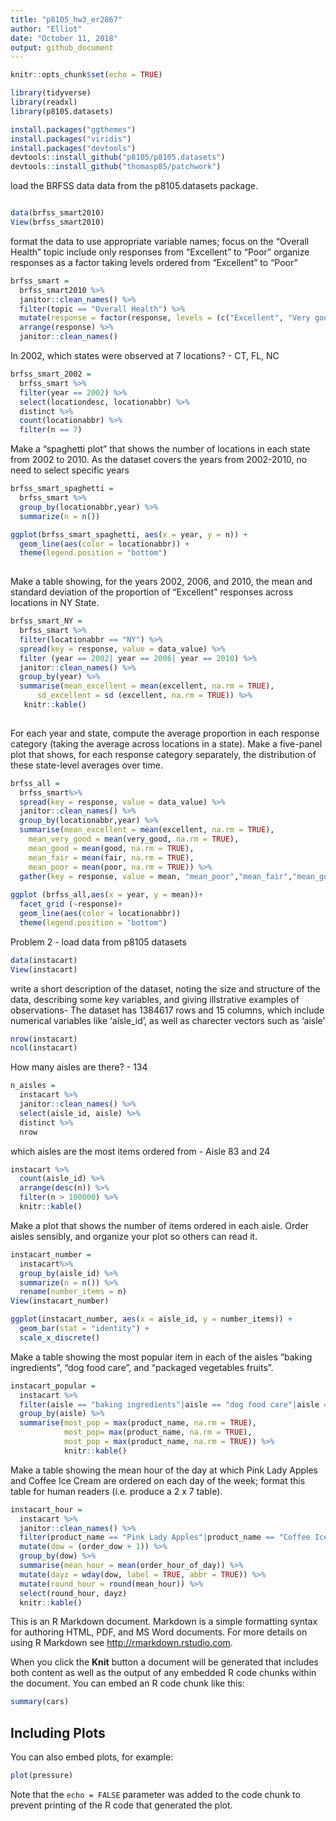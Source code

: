 ```yaml
---
title: "p8105_hw3_er2867"
author: "Elliot"
date: "October 11, 2018"
output: github_document
---
```


```r
knitr::opts_chunk$set(echo = TRUE)

library(tidyverse)
library(readxl)
library(p8105.datasets)

install.packages("ggthemes")
install.packages("viridis")
install.packages("devtools")
devtools::install_github("p8105/p8105.datasets")
devtools::install_github("thomasp85/patchwork")

```

 load the  BRFSS data data from the p8105.datasets package.
```
```
```r
data(brfss_smart2010)
View(brfss_smart2010)
```

format the data to use appropriate variable names;
focus on the “Overall Health” topic
include only responses from “Excellent” to “Poor”
organize responses as a factor taking levels ordered from “Excellent” to “Poor”
```r
brfss_smart =
  brfss_smart2010 %>% 
  janitor::clean_names() %>% 
  filter(topic == "Overall Health") %>% 
  mutate(response = factor(response, levels = (c("Excellent", "Very good", "Good", "Fair", "Poor")))) %>% 
  arrange(response) %>% 
  janitor::clean_names()

```

In 2002, which states were observed at 7 locations? - CT, FL, NC
```r
brfss_smart_2002 = 
  brfss_smart %>%  
  filter(year == 2002) %>% 
  select(locationdesc, locationabbr) %>% 
  distinct %>% 
  count(locationabbr) %>% 
  filter(n == 7)

```
Make a “spaghetti plot” that shows the number of locations in each state from 2002 to 2010.
  As the dataset covers the years from 2002-2010, no need to select specific years
```r
brfss_smart_spaghetti =
  brfss_smart %>%  
  group_by(locationabbr,year) %>% 
  summarize(n = n()) 

ggplot(brfss_smart_spaghetti, aes(x = year, y = n)) +
  geom_line(aes(color = locationabbr)) +
  theme(legend.position = "bottom")
   

```

Make a table showing, for the years 2002, 2006, and 2010, the mean and standard deviation of the proportion of “Excellent” responses across locations in NY State.
```r
brfss_smart_NY = 
  brfss_smart %>% 
  filter(locationabbr == "NY") %>% 
  spread(key = response, value = data_value) %>% 
  filter (year == 2002| year == 2006| year == 2010) %>% 
  janitor::clean_names() %>% 
  group_by(year) %>% 
  summarise(mean_excellent = mean(excellent, na.rm = TRUE),
      sd_excellent = sd (excellent, na.rm = TRUE)) %>% 
   knitr::kable()
  
```

For each year and state, compute the average proportion in each response category (taking the average across locations in a state). Make a five-panel plot that shows, for each response category separately, the distribution of these state-level averages over time.
```r
brfss_all = 
  brfss_smart%>%
  spread(key = response, value = data_value) %>% 
  janitor::clean_names() %>% 
  group_by(locationabbr,year) %>% 
  summarise(mean_excellent = mean(excellent, na.rm = TRUE), 
    mean_very_good = mean(very_good, na.rm = TRUE),
    mean_good = mean(good, na.rm = TRUE),
    mean_fair = mean(fair, na.rm = TRUE), 
    mean_poor = mean(poor, na.rm = TRUE)) %>% 
  gather(key = response, value = mean, "mean_poor","mean_fair","mean_good","mean_very_good","mean_excellent")
  
ggplot (brfss_all,aes(x = year, y = mean))+ 
  facet_grid (~response)+
  geom_line(aes(color = locationabbr))
  theme(legend.position = "bottom")

```


Problem 2 - load data from p8105 datasets
```r
data(instacart)
View(instacart)
```
 write a short description of the dataset, noting the size and structure of the data, describing some key variables, and giving illstrative examples of observations- The dataset has 1384617 rows and 15 columns, which include numerical variables like 'aisle_id', as well as charecter vectors such as 'aisle'
 
```r
nrow(instacart)
ncol(instacart)
```
 How many aisles are there? - 134
```r
n_aisles =
  instacart %>% 
  janitor::clean_names() %>% 
  select(aisle_id, aisle) %>% 
  distinct %>% 
  nrow
```
 which aisles are the most items ordered from - Aisle 83 and 24
```r
instacart %>% 
  count(aisle_id) %>% 
  arrange(desc(n)) %>% 
  filter(n > 100000) %>% 
  knitr::kable()
```
Make a plot that shows the number of items ordered in each aisle. Order aisles sensibly, and organize your plot so others can read it.
```r
instacart_number =
  instacart%>% 
  group_by(aisle_id) %>% 
  summarize(n = n()) %>% 
  rename(number_items = n)
View(instacart_number)  

ggplot(instacart_number, aes(x = aisle_id, y = number_items)) + 
  geom_bar(stat = "identity") +
  scale_x_discrete()

```

Make a table showing the most popular item in each of the aisles “baking ingredients”, “dog food care”, and “packaged vegetables fruits”.
```r
instacart_popular = 
  instacart %>% 
  filter(aisle == "baking ingredients"|aisle == "dog food care"|aisle == "packaged vegetables fruits") %>% 
  group_by(aisle) %>% 
  summarise(most_pop = max(product_name, na.rm = TRUE),
            most_pop= max(product_name, na.rm = TRUE),
            most_pop = max(product_name, na.rm = TRUE)) %>% 
            knitr::kable()
```
Make a table showing the mean hour of the day at which Pink Lady Apples and Coffee Ice Cream are ordered on each day of the week; format this table for human readers (i.e. produce a 2 x 7 table).
```r

instacart_hour =
  instacart %>% 
  janitor::clean_names() %>% 
  filter(product_name == "Pink Lady Apples"|product_name == "Coffee Ice Cream") %>% 
  mutate(dow = (order_dow + 1)) %>% 
  group_by(dow) %>% 
  summarise(mean_hour = mean(order_hour_of_day)) %>% 
  mutate(dayz = wday(dow, label = TRUE, abbr = TRUE)) %>% 
  mutate(round_hour = round(mean_hour)) %>% 
  select(round_hour, dayz)
  knitr::kable()

```


This is an R Markdown document. Markdown is a simple formatting syntax for authoring HTML, PDF, and MS Word documents. For more details on using R Markdown see <http://rmarkdown.rstudio.com>.

When you click the **Knit** button a document will be generated that includes both content as well as the output of any embedded R code chunks within the document. You can embed an R code chunk like this:

```r
summary(cars)
```

## Including Plots

You can also embed plots, for example:

```r
plot(pressure)
```

Note that the `echo = FALSE` parameter was added to the code chunk to prevent printing of the R code that generated the plot.
